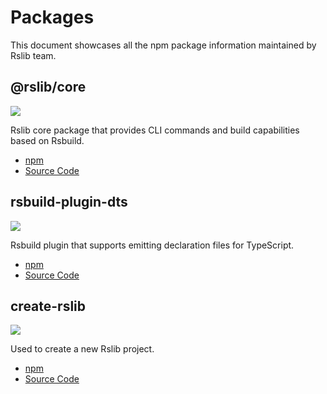 # Packages

This document showcases all the npm package information maintained by Rslib team.

## @rslib/core

![](https://img.shields.io/npm/v/@rslib/core?style=flat-square&colorA=564341&colorB=F8F5FF)

Rslib core package that provides CLI commands and build capabilities based on Rsbuild.

- [npm](https://npmjs.com/package/@rslib/core)
- [Source Code](https://github.com/web-infra-dev/rslib/tree/main/packages/core)

## rsbuild-plugin-dts

![](https://img.shields.io/npm/v/rsbuild-plugin-dts?style=flat-square&colorA=564341&colorB=F8F5FF)

Rsbuild plugin that supports emitting declaration files for TypeScript.

- [npm](https://npmjs.com/package/rsbuild-plugin-dts)
- [Source Code](https://github.com/web-infra-dev/rslib/tree/main/packages/plugin-dts)

## create-rslib

![](https://img.shields.io/npm/v/create-rslib?style=flat-square&colorA=564341&colorB=F8F5FF)

Used to create a new Rslib project.

- [npm](https://npmjs.com/package/create-rslib)
- [Source Code](https://github.com/web-infra-dev/rslib/tree/main/packages/create-rslib)
